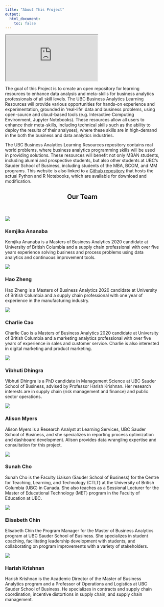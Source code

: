 ```yaml
---
title: "About This Project"
output:
  html_document:
    toc: false
---
```


```{=html}
<iframe src="https://www.youtube.com/embed/AyTXiWXWBpQ" allow="accelerometer; encrypted-media; gyroscope; picture-in-picture" allowfullscreen class="about-page"></iframe>
<p>The goal of this Project is to create an open repository for learning resources to enhance data analysis and meta-skills for business analytics professionals of all skill levels. The UBC Business Analytics Learning Resources will provide various opportunities for hands-on experience and experimentation, grounded in ‘real-life’ data and business problems, using open-source and cloud-based tools (e.g. Interactive Computing Environment, Jupyter Notebooks). These resources allow all users to enhance their meta-skills, including technical skills such as the ability to deploy the results of their analyses), where these skills are in high-demand in the both the business and data analytics industries.</p>
<p>The UBC Business Analytics Learning Resources repository contains real world problems, where business analytics programming skills will be used in providing solutions. These resources will benefit not only MBAN students, including alumni and prospective students, but also other students at UBC’s Sauder School of Business, including students of the MBA, BCOM, and MM programs. This website is also linked to a <a href="https://github.com/Master-of-Business-Analytics/Code_repository">Github repository</a> that hosts the actual Python and R Notebooks, which are available for download and modification.</p>
<div id="team" class="section level2 bio">
  <h2 style="text-align: center;">Our Team</h2>
  <br />
  <br />
  <div id="kemjika-ananaba" class="section level3 row">
    <div id="kemjika-ananaba-img" class="col-md-5 col-sm-5 col-xs-12">
      <img src="images/about_kem_ananaba.jpeg" />
    </div>
    <div id="kemjika-ananaba-bio" class="col-md-7 col-sm-7 col-xs-12">
      <h3>Kemjika Ananaba</h3>
      <p>Kemjika Ananaba is a Masters of Business Analytics 2020 candidate at University of British Columbia and a supply chain professional with over five years experience solving business and process problems using data analytics and continuous improvement tools.</p>
    </div>
  </div>
  <div id="hao-zheng" class="section level3 row">
    <div id="hao-zheng-img" class="col-md-5 col-md-push-7 col-sm-5 col-sm-push-7 col-xs-12">
      <img src="images/about_hao_zheng.jpeg" />
    </div>
    <div id="hao-zheng-bio" class="col-md-7 col-md-pull-5 col-sm-7 col-sm-pull-5 col-xs-12">
      <h3>Hao Zheng</h3>
      <p>Hao Zheng is a Masters of Business Analytics 2020 candidate at University of British Columbia and a supply chain professional with one year of experience in the manufacturing industry.</p>
    </div>
  </div>
  <div id="charlie-cao" class="section level3 row">
    <div id="charlie-cao-img" class="col-md-5 col-sm-5 col-xs-12">
      <img src="images/about_charlie_cao.jpeg" />
    </div>
    <div id="charlie-cao-bio" class="col-md-7 col-sm-7 col-xs-12">
      <h3>Charlie Cao</h3>
      <p>Charlie Cao is a Masters of Business Analytics 2020 candidate at University of British Columbia and a marketing analytics professional with over five years of experience in sales and customer service. Charlie is also interested in digital marketing and product marketing.</p>
    </div>
  </div>
  <div id="vibhuti-dhingra" class="section level3 row">
    <div id="vibhuti-dhingra-img" class="col-md-5 col-md-push-7 col-sm-5 col-sm-push-7 col-xs-12">
      <img src="images/about_vibhuti_dhingra.jpg" />
    </div>
    <div id="vibhuti-dhingra-bio" class="col-md-7 col-md-pull-5 col-sm-7 col-sm-pull-5 col-xs-12">
      <h3>Vibhuti Dhingra</h3>
      <p>Vibhuti Dhingra is a PhD candidate in Management Science at UBC Sauder School of Business, advised by Professor Harish Krishnan. Her research interests are in supply chain (risk management and finance) and public sector operations.</p>
    </div>
  </div>
  <div id="alison-myers" class="section level3 row">
    <div id="alison-myers-img" class="col-md-5 col-sm-5 col-xs-12">
      <img src="images/about_alison_myers.jpg" />
    </div>
    <div id="alison-myers-bio" class="col-md-7 col-sm-7 col-xs-12">
      <h3>Alison Myers</h3>
      <p>Alison Myers is a Research Analyst at Learning Services, UBC Sauder School of Business, and she specializes in reporting process optimization and dashboard development. Alison provides data wrangling expertise and consultation for this project.</p>
    </div>
  </div>
  <div id="sunah-cho" class="section level3 row">
    <div id="sunah-cho-img" class="col-md-5 col-md-push-7 col-sm-5 col-sm-push-7 col-xs-12">
      <img src="images/about_sunah_cho.jpg" />
    </div>
    <div id="sunah-cho-bio" class="col-md-7 col-md-pull-5 col-sm-7 col-sm-pull-5 col-xs-12">
      <h3>Sunah Cho</h3>
      <p>Sunah Cho is the Faculty Liaison (Sauder School of Business) for the Centre for Teaching, Learning, and Technology (CTLT) at the University of British Columbia (UBC) in Canada. She also teaches as a Sessional Lecturer for the Master of Educational Technology (MET) program in the Faculty of Education at UBC.</p>
    </div>
  </div>
  <div id="elisabeth-chin" class="section level3 row">
    <div id="elisabeth-chin-img" class="col-md-5 col-sm-5 col-xs-12">
      <img src="images/about_elisabeth_chin.jfif" />
    </div>
    <div id="elisabeth-chin-bio" class="col-md-7 col-sm-7 col-xs-12">
      <h3>Elisabeth Chin</h3>
      <p>Elisabeth Chin the Program Manager for the Master of Business Analytics program at UBC Sauder School of Business. She specializes in student coaching, facilitating leadership development with students, and collaborating on program improvements with a variety of stakeholders.</p>
    </div>
  </div>
  <div id="harish-krishnan" class="section level3 row">
    <div id="harish-krishnan-img" class="col-md-5 col-md-push-7 col-sm-5 col-sm-push-7 col-xs-12">
      <img src="images/about_harish_krishnan.jpg" />
    </div>
    <div id="harish-krishnan-bio" class="col-md-7 col-md-pull-5 col-sm-7 col-sm-pull-5 col-xs-12">
      <h3>Harish Krishnan</h3>
      <p>Harish Krishnan is the Academic Director of the Master of Business Analytics program and a Professor of Operations and Logistics at UBC Sauder School of Business. He specializes in contracts and supply chain coordination, incentive distortions in supply chain, and supply chain management.</p>
    </div>
  </div>
</div>
```